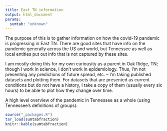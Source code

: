 ```yaml
---
title: East TN information
output: html_document
params:
  sumtab: "unknown"
---
```


The purpose of this is to gather information on how the covid-19 pandemic is progressing in East TN. There are good sites that have info on the pandemic generally across the US and world, but Tennessee as well as local entities put out info that is not captured by these sites. 

I am mostly doing this for my own curiousity as a parent in Oak Ridge, TN; though I work in science, I don't work in epidemiology. Thus, I'm not presenting any predictions of future spread, etc. -- I'm taking published datasets and plotting them. For datasets that are presented as current conditions but do not have a history, I take a copy of them (usually every six hours) to be able to plot how they change over time.

A high level overview of the pandemic in Tennessee as a whole (using Tennessee's definitions of groups):

```r
source("_packages.R")
tar_load(sumtabfraction)
knitr::kable(sumtabfraction)
```